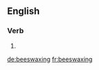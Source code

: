 ==English==

===Verb===
{{head|en}}

# {{present participle of|beeswax|lang=en}}

[[de:beeswaxing]]
[[fr:beeswaxing]]